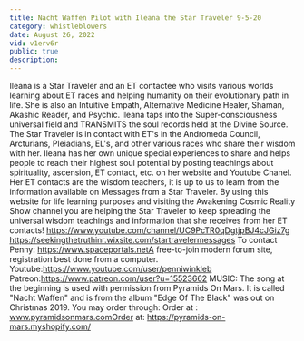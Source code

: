 ```yaml
---
title: Nacht Waffen Pilot with Ileana the Star Traveler 9-5-20
category: whistleblowers
date: August 26, 2022
vid: v1erv6r
public: true
description:
---
```

Ileana is a Star Traveler and an ET contactee who visits various worlds learning about ET races and helping humanity on their evolutionary path in life. She is also an Intuitive Empath, Alternative Medicine Healer, Shaman, Akashic Reader, and Psychic. Ileana taps into the Super-consciousness universal field and TRANSMITS the soul records held at the Divine Source. The Star Traveler is in contact with ET's in the Andromeda Council, Arcturians, Pleiadians, EL's, and other various races who share their wisdom with her. Ileana has her own unique special experiences to share and helps people to reach their highest soul potential by posting teachings about spirituality, ascension, ET contact, etc. on her website and Youtube Chanel. Her ET contacts are the wisdom teachers, it is up to us to learn from the information available on Messages from a Star Traveler. By using this website for life learning purposes and visiting the Awakening Cosmic Reality Show channel you are helping the Star Traveler to keep spreading the universal wisdom teachings and information that she receives from her ET contacts!
https://www.youtube.com/channel/UC9PcTR0qDgtjpBJ4cJGiz7g
https://seekingthetruthinr.wixsite.com/startravelermessages
To contact Penny:
https://www.spaceportals.netA free-to-join modern forum site, registration best done from a computer.
Youtube:https://www.youtube.com/user/penniwinkleb
Patreon:https://www.patreon.com/user?u=15523662
MUSIC:
The song at the beginning is used with permission from Pyramids On Mars.
It is called "Nacht Waffen" and is from the album "Edge Of The Black" was out on Christmas 2019.
You may order through:
Order at : www.pyramidsonmars.comOrder at: https://pyramids-on-mars.myshopify.com/
